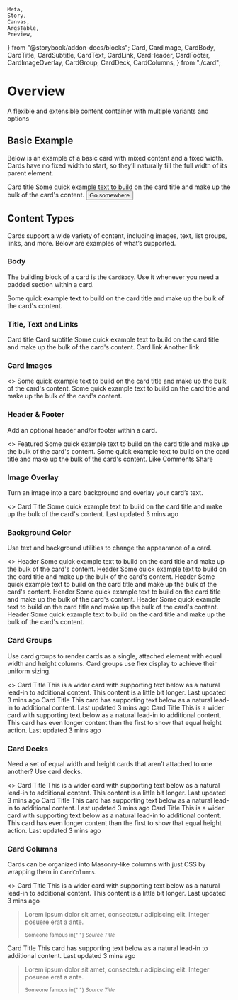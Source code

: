     Meta,
    Story,
    Canvas,
    ArgsTable,
    Preview,
} from "@storybook/addon-docs/blocks";
    Card,
    CardImage,
    CardBody,
    CardTitle,
    CardSubtitle,
    CardText,
    CardLink,
    CardHeader,
    CardFooter,
    CardImageOverlay,
    CardGroup,
    CardDeck,
    CardColumns,
} from "./card";

<Meta title="UI/Card" component={Card} />

# Overview

A flexible and extensible content container with multiple variants and options

## Basic Example

Below is an example of a basic card with mixed content and a fixed width. Cards have no fixed width to start, so they’ll naturally fill the full width of its parent element.

<Preview withToolbar>
    <Story name="Basic Example">
        <Card width={["100%", "40%"]}>
            <CardImage src={image} alt="card" />
            <CardBody>
                <CardTitle as="h5">Card title</CardTitle>
                <CardText>
                    Some quick example text to build on the card title and make
                    up the bulk of the card's content.
                </CardText>
                <Button>Go somewhere</Button>
            </CardBody>
        </Card>
    </Story>
</Preview>

## Content Types

Cards support a wide variety of content, including images, text, list groups, links, and more. Below are examples of what’s supported.

### Body

The building block of a card is the `CardBody`. Use it whenever you need a padded section within a card.

<Preview withToolbar>
    <Story name="Body">
        <Card width={["100%", "40%"]}>
            <CardBody>
                <CardText>
                    Some quick example text to build on the card title and make
                    up the bulk of the card's content.
                </CardText>
            </CardBody>
        </Card>
    </Story>
</Preview>

### Title, Text and Links

<Preview withToolbar>
    <Story name="Title, Text and Links">
        <Card width={["100%", "40%"]}>
            <CardBody>
                <CardTitle as="h5">Card title</CardTitle>
                <CardSubtitle>Card subtitle</CardSubtitle>
                <CardText>
                    Some quick example text to build on the card title and make
                    up the bulk of the card's content.
                </CardText>
                <CardLink path="/">Card link</CardLink>
                <CardLink path="/">Another link</CardLink>
            </CardBody>
        </Card>
    </Story>
</Preview>

### Card Images

<Preview withToolbar>
    <Story name="Card Images">
        <>
            <Card width={["100%", "40%"]}>
                <CardImage
                    isTop={true}
                    src={placeholdImage}
                    alt="placehold image"
                />
                <CardBody>
                    <CardText>
                        Some quick example text to build on the card title and
                        make up the bulk of the card's content.
                    </CardText>
                </CardBody>
            </Card>
            <Card width={["100%", "40%"]}>
                <CardBody>
                    <CardText>
                        Some quick example text to build on the card title and
                        make up the bulk of the card's content.
                    </CardText>
                </CardBody>
                <CardImage
                    isBottom={true}
                    src={placeholdImage}
                    alt="placehold image"
                />
            </Card>
        </>
    </Story>
</Preview>

### Header & Footer

Add an optional header and/or footer within a card.

<Preview withToolbar>
    <Story name="Header & Footer">
        <>
            <Card width={["100%", "40%"]}>
                <CardHeader>Featured</CardHeader>
                <CardBody>
                    <CardText>
                        Some quick example text to build on the card title and
                        make up the bulk of the card's content.
                    </CardText>
                </CardBody>
            </Card>
            <Card width={["100%", "40%"]}>
                <CardBody>
                    <CardText>
                        Some quick example text to build on the card title and
                        make up the bulk of the card's content.
                    </CardText>
                </CardBody>
                <CardFooter>
                    <CardLink path="/">Like</CardLink>
                    <CardLink path="/">Comments</CardLink>
                    <CardLink path="/">Share</CardLink>
                </CardFooter>
            </Card>
        </>
    </Story>
</Preview>

### Image Overlay

Turn an image into a card background and overlay your card’s text.

<Preview withToolbar>
    <Story name="Image Overlay">
        <>
            <Card width={["100%", "50%"]}>
                <CardImage src={image2} alt="card" />
                <CardImageOverlay>
                    <CardTitle as="h5" color="white">
                        Card Title
                    </CardTitle>
                    <CardText color="#fff">
                        Some quick example text to build on the card title and
                        make up the bulk of the card's content.
                    </CardText>
                    <CardText color="#fff" fontSize="11px">
                        Last updated 3 mins ago
                    </CardText>
                </CardImageOverlay>
            </Card>
        </>
    </Story>
</Preview>

### Background Color

Use text and background utilities to change the appearance of a card.

<Preview withToolbar>
    <Story name="Background Color">
        <>
            <Card width={["100%", "40%"]} color="primary">
                <CardHeader>Header</CardHeader>
                <CardBody>
                    <CardText>
                        Some quick example text to build on the card title and
                        make up the bulk of the card's content.
                    </CardText>
                </CardBody>
            </Card>
            <Card width={["100%", "40%"]} color="secondary">
                <CardHeader>Header</CardHeader>
                <CardBody>
                    <CardText>
                        Some quick example text to build on the card title and
                        make up the bulk of the card's content.
                    </CardText>
                </CardBody>
            </Card>
            <Card width={["100%", "40%"]} color="success">
                <CardHeader>Header</CardHeader>
                <CardBody>
                    <CardText>
                        Some quick example text to build on the card title and
                        make up the bulk of the card's content.
                    </CardText>
                </CardBody>
            </Card>
            <Card width={["100%", "40%"]} color="warning">
                <CardHeader>Header</CardHeader>
                <CardBody>
                    <CardText>
                        Some quick example text to build on the card title and
                        make up the bulk of the card's content.
                    </CardText>
                </CardBody>
            </Card>
            <Card width={["100%", "40%"]} color="danger">
                <CardHeader>Header</CardHeader>
                <CardBody>
                    <CardText>
                        Some quick example text to build on the card title and
                        make up the bulk of the card's content.
                    </CardText>
                </CardBody>
            </Card>
            <Card width={["100%", "40%"]} color="info">
                <CardHeader>Header</CardHeader>
                <CardBody>
                    <CardText>
                        Some quick example text to build on the card title and
                        make up the bulk of the card's content.
                    </CardText>
                </CardBody>
            </Card>
        </>
    </Story>
</Preview>

### Card Groups

Use card groups to render cards as a single, attached element with equal width and height columns. Card groups use flex display to achieve their uniform sizing.

<Preview withToolbar>
    <Story name="Card Groups">
        <>
            <CardGroup>
                <Card>
                    <CardImage isTop src={image2} alt="card" />
                    <CardBody>
                        <CardTitle as="h4">Card Title</CardTitle>
                        <CardText>
                            This is a wider card with supporting text below as a
                            natural lead-in to additional content. This content
                            is a little bit longer.
                        </CardText>
                        <CardText fontSize="11px" color="gray600">
                            Last updated 3 mins ago
                        </CardText>
                    </CardBody>
                </Card>
                <Card>
                    <CardImage isTop src={image2} alt="card" />
                    <CardBody>
                        <CardTitle as="h4">Card Title</CardTitle>
                        <CardText>
                            This card has supporting text below as a natural
                            lead-in to additional content.
                        </CardText>
                        <CardText fontSize="11px" color="gray600">
                            Last updated 3 mins ago
                        </CardText>
                    </CardBody>
                </Card>
                <Card>
                    <CardImage isTop src={image2} alt="card" />
                    <CardBody>
                        <CardTitle as="h4">Card Title</CardTitle>
                        <CardText>
                            This is a wider card with supporting text below as a
                            natural lead-in to additional content. This card has
                            even longer content than the first to show that
                            equal height action.
                        </CardText>
                        <CardText fontSize="11px" color="gray600">
                            Last updated 3 mins ago
                        </CardText>
                    </CardBody>
                </Card>
            </CardGroup>
        </>
    </Story>
</Preview>

### Card Decks

Need a set of equal width and height cards that aren’t attached to one another? Use card decks.

<Preview withToolbar>
    <Story name="Card Decks">
        <>
            <CardDeck>
                <Card>
                    <CardImage isTop src={image2} alt="card" />
                    <CardBody>
                        <CardTitle as="h4">Card Title</CardTitle>
                        <CardText>
                            This is a wider card with supporting text below as a
                            natural lead-in to additional content. This content
                            is a little bit longer.
                        </CardText>
                        <CardText fontSize="11px" color="gray600">
                            Last updated 3 mins ago
                        </CardText>
                    </CardBody>
                </Card>
                <Card>
                    <CardImage isTop src={image2} alt="card" />
                    <CardBody>
                        <CardTitle as="h4">Card Title</CardTitle>
                        <CardText>
                            This card has supporting text below as a natural
                            lead-in to additional content.
                        </CardText>
                        <CardText fontSize="11px" color="gray600">
                            Last updated 3 mins ago
                        </CardText>
                    </CardBody>
                </Card>
                <Card>
                    <CardImage isTop src={image2} alt="card" />
                    <CardBody>
                        <CardTitle as="h4">Card Title</CardTitle>
                        <CardText>
                            This is a wider card with supporting text below as a
                            natural lead-in to additional content. This card has
                            even longer content than the first to show that
                            equal height action.
                        </CardText>
                        <CardText fontSize="11px" color="gray600">
                            Last updated 3 mins ago
                        </CardText>
                    </CardBody>
                </Card>
            </CardDeck>
        </>
    </Story>
</Preview>

### Card Columns

Cards can be organized into Masonry-like columns with just CSS by wrapping them in `CardColumns`.

<Preview withToolbar>
    <Story name="Card Columns">
        <>
            <CardColumns>
                <Card>
                    <CardImage isTop src={image2} alt="card" />
                    <CardBody>
                        <CardTitle as="h4">Card Title</CardTitle>
                        <CardText>
                            This is a wider card with supporting text below as a
                            natural lead-in to additional content. This content
                            is a little bit longer.
                        </CardText>
                        <CardText fontSize="11px" color="gray600">
                            Last updated 3 mins ago
                        </CardText>
                    </CardBody>
                </Card>
                <Card>
                    <CardBody>
                        <blockquote className="blockquote">
                            <p>
                                Lorem ipsum dolor sit amet, consectetur
                                adipiscing elit. Integer posuere erat a ante.
                            </p>
                            <footer className="blockquote-footer">
                                <small>
                                    Someone famous in{" "}
                                    <cite title="Source Title">
                                        Source Title
                                    </cite>
                                </small>
                            </footer>
                        </blockquote>
                    </CardBody>
                </Card>
                <Card>
                    <CardImage isTop src={image2} alt="card" />
                    <CardBody>
                        <CardTitle as="h4">Card Title</CardTitle>
                        <CardText>
                            This card has supporting text below as a natural
                            lead-in to additional content.
                        </CardText>
                        <CardText fontSize="11px" color="gray600">
                            Last updated 3 mins ago
                        </CardText>
                    </CardBody>
                </Card>
                <Card color="primary">
                    <CardBody>
                        <blockquote className="blockquote">
                            <p>
                                Lorem ipsum dolor sit amet, consectetur
                                adipiscing elit. Integer posuere erat a ante.
                            </p>
                            <footer className="blockquote-footer">
                                <small>
                                    Someone famous in{" "}
                                    <cite title="Source Title">
                                        Source Title
                                    </cite>
                                </small>
                            </footer>
                        </blockquote>
                    </CardBody>
                </Card>
                <Card>
                    <CardImage isTop src={image2} alt="card" />
                </Card>
            </CardColumns>
        </>
    </Story>
</Preview>
